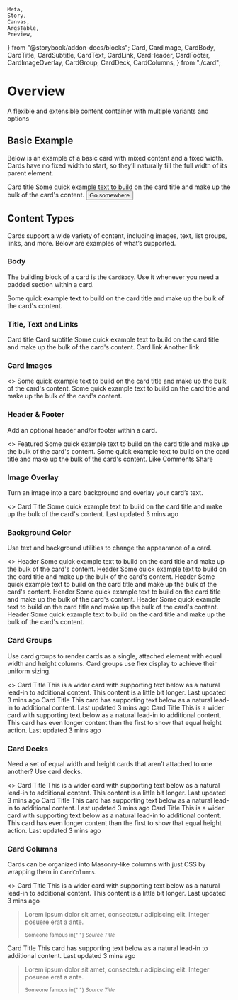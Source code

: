     Meta,
    Story,
    Canvas,
    ArgsTable,
    Preview,
} from "@storybook/addon-docs/blocks";
    Card,
    CardImage,
    CardBody,
    CardTitle,
    CardSubtitle,
    CardText,
    CardLink,
    CardHeader,
    CardFooter,
    CardImageOverlay,
    CardGroup,
    CardDeck,
    CardColumns,
} from "./card";

<Meta title="UI/Card" component={Card} />

# Overview

A flexible and extensible content container with multiple variants and options

## Basic Example

Below is an example of a basic card with mixed content and a fixed width. Cards have no fixed width to start, so they’ll naturally fill the full width of its parent element.

<Preview withToolbar>
    <Story name="Basic Example">
        <Card width={["100%", "40%"]}>
            <CardImage src={image} alt="card" />
            <CardBody>
                <CardTitle as="h5">Card title</CardTitle>
                <CardText>
                    Some quick example text to build on the card title and make
                    up the bulk of the card's content.
                </CardText>
                <Button>Go somewhere</Button>
            </CardBody>
        </Card>
    </Story>
</Preview>

## Content Types

Cards support a wide variety of content, including images, text, list groups, links, and more. Below are examples of what’s supported.

### Body

The building block of a card is the `CardBody`. Use it whenever you need a padded section within a card.

<Preview withToolbar>
    <Story name="Body">
        <Card width={["100%", "40%"]}>
            <CardBody>
                <CardText>
                    Some quick example text to build on the card title and make
                    up the bulk of the card's content.
                </CardText>
            </CardBody>
        </Card>
    </Story>
</Preview>

### Title, Text and Links

<Preview withToolbar>
    <Story name="Title, Text and Links">
        <Card width={["100%", "40%"]}>
            <CardBody>
                <CardTitle as="h5">Card title</CardTitle>
                <CardSubtitle>Card subtitle</CardSubtitle>
                <CardText>
                    Some quick example text to build on the card title and make
                    up the bulk of the card's content.
                </CardText>
                <CardLink path="/">Card link</CardLink>
                <CardLink path="/">Another link</CardLink>
            </CardBody>
        </Card>
    </Story>
</Preview>

### Card Images

<Preview withToolbar>
    <Story name="Card Images">
        <>
            <Card width={["100%", "40%"]}>
                <CardImage
                    isTop={true}
                    src={placeholdImage}
                    alt="placehold image"
                />
                <CardBody>
                    <CardText>
                        Some quick example text to build on the card title and
                        make up the bulk of the card's content.
                    </CardText>
                </CardBody>
            </Card>
            <Card width={["100%", "40%"]}>
                <CardBody>
                    <CardText>
                        Some quick example text to build on the card title and
                        make up the bulk of the card's content.
                    </CardText>
                </CardBody>
                <CardImage
                    isBottom={true}
                    src={placeholdImage}
                    alt="placehold image"
                />
            </Card>
        </>
    </Story>
</Preview>

### Header & Footer

Add an optional header and/or footer within a card.

<Preview withToolbar>
    <Story name="Header & Footer">
        <>
            <Card width={["100%", "40%"]}>
                <CardHeader>Featured</CardHeader>
                <CardBody>
                    <CardText>
                        Some quick example text to build on the card title and
                        make up the bulk of the card's content.
                    </CardText>
                </CardBody>
            </Card>
            <Card width={["100%", "40%"]}>
                <CardBody>
                    <CardText>
                        Some quick example text to build on the card title and
                        make up the bulk of the card's content.
                    </CardText>
                </CardBody>
                <CardFooter>
                    <CardLink path="/">Like</CardLink>
                    <CardLink path="/">Comments</CardLink>
                    <CardLink path="/">Share</CardLink>
                </CardFooter>
            </Card>
        </>
    </Story>
</Preview>

### Image Overlay

Turn an image into a card background and overlay your card’s text.

<Preview withToolbar>
    <Story name="Image Overlay">
        <>
            <Card width={["100%", "50%"]}>
                <CardImage src={image2} alt="card" />
                <CardImageOverlay>
                    <CardTitle as="h5" color="white">
                        Card Title
                    </CardTitle>
                    <CardText color="#fff">
                        Some quick example text to build on the card title and
                        make up the bulk of the card's content.
                    </CardText>
                    <CardText color="#fff" fontSize="11px">
                        Last updated 3 mins ago
                    </CardText>
                </CardImageOverlay>
            </Card>
        </>
    </Story>
</Preview>

### Background Color

Use text and background utilities to change the appearance of a card.

<Preview withToolbar>
    <Story name="Background Color">
        <>
            <Card width={["100%", "40%"]} color="primary">
                <CardHeader>Header</CardHeader>
                <CardBody>
                    <CardText>
                        Some quick example text to build on the card title and
                        make up the bulk of the card's content.
                    </CardText>
                </CardBody>
            </Card>
            <Card width={["100%", "40%"]} color="secondary">
                <CardHeader>Header</CardHeader>
                <CardBody>
                    <CardText>
                        Some quick example text to build on the card title and
                        make up the bulk of the card's content.
                    </CardText>
                </CardBody>
            </Card>
            <Card width={["100%", "40%"]} color="success">
                <CardHeader>Header</CardHeader>
                <CardBody>
                    <CardText>
                        Some quick example text to build on the card title and
                        make up the bulk of the card's content.
                    </CardText>
                </CardBody>
            </Card>
            <Card width={["100%", "40%"]} color="warning">
                <CardHeader>Header</CardHeader>
                <CardBody>
                    <CardText>
                        Some quick example text to build on the card title and
                        make up the bulk of the card's content.
                    </CardText>
                </CardBody>
            </Card>
            <Card width={["100%", "40%"]} color="danger">
                <CardHeader>Header</CardHeader>
                <CardBody>
                    <CardText>
                        Some quick example text to build on the card title and
                        make up the bulk of the card's content.
                    </CardText>
                </CardBody>
            </Card>
            <Card width={["100%", "40%"]} color="info">
                <CardHeader>Header</CardHeader>
                <CardBody>
                    <CardText>
                        Some quick example text to build on the card title and
                        make up the bulk of the card's content.
                    </CardText>
                </CardBody>
            </Card>
        </>
    </Story>
</Preview>

### Card Groups

Use card groups to render cards as a single, attached element with equal width and height columns. Card groups use flex display to achieve their uniform sizing.

<Preview withToolbar>
    <Story name="Card Groups">
        <>
            <CardGroup>
                <Card>
                    <CardImage isTop src={image2} alt="card" />
                    <CardBody>
                        <CardTitle as="h4">Card Title</CardTitle>
                        <CardText>
                            This is a wider card with supporting text below as a
                            natural lead-in to additional content. This content
                            is a little bit longer.
                        </CardText>
                        <CardText fontSize="11px" color="gray600">
                            Last updated 3 mins ago
                        </CardText>
                    </CardBody>
                </Card>
                <Card>
                    <CardImage isTop src={image2} alt="card" />
                    <CardBody>
                        <CardTitle as="h4">Card Title</CardTitle>
                        <CardText>
                            This card has supporting text below as a natural
                            lead-in to additional content.
                        </CardText>
                        <CardText fontSize="11px" color="gray600">
                            Last updated 3 mins ago
                        </CardText>
                    </CardBody>
                </Card>
                <Card>
                    <CardImage isTop src={image2} alt="card" />
                    <CardBody>
                        <CardTitle as="h4">Card Title</CardTitle>
                        <CardText>
                            This is a wider card with supporting text below as a
                            natural lead-in to additional content. This card has
                            even longer content than the first to show that
                            equal height action.
                        </CardText>
                        <CardText fontSize="11px" color="gray600">
                            Last updated 3 mins ago
                        </CardText>
                    </CardBody>
                </Card>
            </CardGroup>
        </>
    </Story>
</Preview>

### Card Decks

Need a set of equal width and height cards that aren’t attached to one another? Use card decks.

<Preview withToolbar>
    <Story name="Card Decks">
        <>
            <CardDeck>
                <Card>
                    <CardImage isTop src={image2} alt="card" />
                    <CardBody>
                        <CardTitle as="h4">Card Title</CardTitle>
                        <CardText>
                            This is a wider card with supporting text below as a
                            natural lead-in to additional content. This content
                            is a little bit longer.
                        </CardText>
                        <CardText fontSize="11px" color="gray600">
                            Last updated 3 mins ago
                        </CardText>
                    </CardBody>
                </Card>
                <Card>
                    <CardImage isTop src={image2} alt="card" />
                    <CardBody>
                        <CardTitle as="h4">Card Title</CardTitle>
                        <CardText>
                            This card has supporting text below as a natural
                            lead-in to additional content.
                        </CardText>
                        <CardText fontSize="11px" color="gray600">
                            Last updated 3 mins ago
                        </CardText>
                    </CardBody>
                </Card>
                <Card>
                    <CardImage isTop src={image2} alt="card" />
                    <CardBody>
                        <CardTitle as="h4">Card Title</CardTitle>
                        <CardText>
                            This is a wider card with supporting text below as a
                            natural lead-in to additional content. This card has
                            even longer content than the first to show that
                            equal height action.
                        </CardText>
                        <CardText fontSize="11px" color="gray600">
                            Last updated 3 mins ago
                        </CardText>
                    </CardBody>
                </Card>
            </CardDeck>
        </>
    </Story>
</Preview>

### Card Columns

Cards can be organized into Masonry-like columns with just CSS by wrapping them in `CardColumns`.

<Preview withToolbar>
    <Story name="Card Columns">
        <>
            <CardColumns>
                <Card>
                    <CardImage isTop src={image2} alt="card" />
                    <CardBody>
                        <CardTitle as="h4">Card Title</CardTitle>
                        <CardText>
                            This is a wider card with supporting text below as a
                            natural lead-in to additional content. This content
                            is a little bit longer.
                        </CardText>
                        <CardText fontSize="11px" color="gray600">
                            Last updated 3 mins ago
                        </CardText>
                    </CardBody>
                </Card>
                <Card>
                    <CardBody>
                        <blockquote className="blockquote">
                            <p>
                                Lorem ipsum dolor sit amet, consectetur
                                adipiscing elit. Integer posuere erat a ante.
                            </p>
                            <footer className="blockquote-footer">
                                <small>
                                    Someone famous in{" "}
                                    <cite title="Source Title">
                                        Source Title
                                    </cite>
                                </small>
                            </footer>
                        </blockquote>
                    </CardBody>
                </Card>
                <Card>
                    <CardImage isTop src={image2} alt="card" />
                    <CardBody>
                        <CardTitle as="h4">Card Title</CardTitle>
                        <CardText>
                            This card has supporting text below as a natural
                            lead-in to additional content.
                        </CardText>
                        <CardText fontSize="11px" color="gray600">
                            Last updated 3 mins ago
                        </CardText>
                    </CardBody>
                </Card>
                <Card color="primary">
                    <CardBody>
                        <blockquote className="blockquote">
                            <p>
                                Lorem ipsum dolor sit amet, consectetur
                                adipiscing elit. Integer posuere erat a ante.
                            </p>
                            <footer className="blockquote-footer">
                                <small>
                                    Someone famous in{" "}
                                    <cite title="Source Title">
                                        Source Title
                                    </cite>
                                </small>
                            </footer>
                        </blockquote>
                    </CardBody>
                </Card>
                <Card>
                    <CardImage isTop src={image2} alt="card" />
                </Card>
            </CardColumns>
        </>
    </Story>
</Preview>
